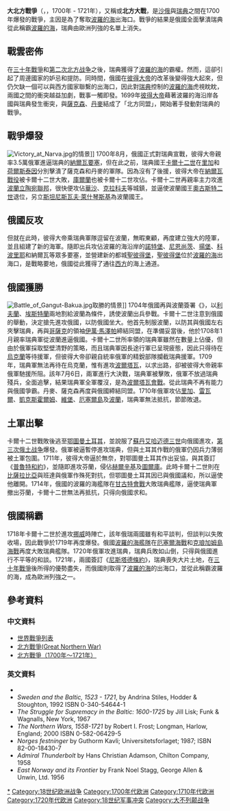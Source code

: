 {{no footnotes|time=2018-07-25T04:23:03+00:00}}
{{Infobox Military Conflict    
|conflict=大北方戰爭    
|image=[[File:Great_Northern_War.jpg|300px]]
|partof= 
|caption= 從上开始顺时针方向：[[納爾瓦之役|納爾瓦之役]]、[[跨越迪纳河|迪纳会战]]、[[波爾塔瓦會戰|波爾塔瓦會戰]]、[[甘古特会战|甘古特会战]]、{{tsl|en|Battle of Gadebusch|加德布施會戰}}
|date=1700年2月22日-1721年9月10日
|place=[[北歐|北歐]]，主要為[[波羅的海|波羅的海]]沿岸
|territory=俄羅斯得到瑞典屬土[[愛沙尼亞|愛沙尼亞]]、[[利沃尼亞|利沃尼亞]]、[[英格里亞|英格里亞]]、[[普里奧焦爾斯克|普里奧焦爾斯克]]與[[維堡省|維堡]]。<br />普魯士得到瑞典屬土[[波美拉尼亞|波美拉尼亞]]的部分。<br />漢諾威得到[[不来梅|不萊梅-威爾登]]。
|result=以俄國為首的北方同盟大勝，[[俄羅斯帝國|俄羅斯帝國]]崛起。<br />戰敗的[[瑞典帝國|瑞典帝國]]與[[波蘭立陶宛聯邦|波蘭立陶宛聯邦]]損失大片土地與人口，步向衰亡。
|combatant1=[[File:Flag_of_Sweden.svg|22px]] [[瑞典|瑞典]]<br />[[File:Merchant_Ensign_of_Holstein-Gottorp_(Lions_sinister).svg|22px]] [[荷尔斯泰因公国|荷尔斯泰因公国]]<br />[[File:Chorągiew_królewska_króla_Zygmunta_III_Wazy.svg|22px]] [[波蘭立陶宛聯邦|波蘭立陶宛聯邦]]<br />{{small|(1704-09【分裂】)}}<br />[[File:Ottoman_Flag.svg|22px]] [[奥斯曼帝国|鄂圖曼帝國]]<br />{{small|(1710-14)}}<br />
*{{flagicon image|Flag of the Crimean Tatar people.svg}} [[克里米亞汗國|克里米亞汗國]]
*{{flagicon image|Flag of Moldavia.svg}} [[摩尔达维亚公国|摩尔达维亚公国]]
*{{flagicon image|Flag of Wallachia.svg}} [[瓦拉幾亚公国|瓦拉幾亚公国]]
[[File:Flag_of_the_Cossack_Hetmanat.svg|22px]] [[哥薩克酋長國|哥薩克酋長國]]<br />{{small|(1708-09)}}<br />[[File:Union_flag_1606_(Kings_Colors).svg|22px]] [[大不列顛王國|大不列顛王國]]<br />{{small|(1719-21)}}
|combatant2={{flagicon|Russia}} [[俄罗斯帝国|俄罗斯帝国]]<br />[[File:Flag_of_Electoral_Saxony.svg|22px]] [[薩克森選侯國|薩克森]] <br />{{small|(1700-06，1709-19)}}<br />[[File:Chorągiew_królewska_króla_Zygmunta_III_Wazy.svg|22px]] [[波蘭立陶宛聯邦|波蘭立陶宛聯邦]]{{small|(1701-04，1704-09【分裂】，1709-19)}}<br />[[File:Flag_of_Denmark.svg|22px]] [[丹麥-挪威|丹麥-挪威]]<br />{{small|(1700，1709-20)}}<br />[[File:Flag_of_the_Cossack_Hetmanat.svg|22px]] [[哥萨克酋长国|哥萨克酋长国]]<br />{{small|(1700-08，1708-09)}}<br />[[File:Flag_of_Prussia_(1892-1918).svg|22px]] [[普魯士王國|普魯士]]<br />{{small|(1715-20)}}<br />[[File:Flag_of_Hanover_(1692).svg|22px]] [[汉诺威_(地区)|漢諾瓦]]<br />{{small|(1715-19)}}<br />[[File:Union_flag_1606_(Kings_Colors).svg|22px]] [[大不列顛王國|大不列顛王國]] {{small|(1717-19)}}<br />{{flagicon image|Flag of Moldavia.svg}} [[摩尔达维亚公国|摩尔达维亚公国]]
|commander1=[[File:Flag_of_Sweden.svg|22px]] [[卡爾十二世|卡爾十二世]][[陣亡|†]]<br />{{small|(1700-18)}}<br />[[File:Flag_of_Sweden.svg|22px]] [[烏爾麗卡·埃莉諾拉女王|烏爾麗卡女王]]<br />{{small|(1718-20)}}<br />[[File:Flag_of_Sweden.svg|22px]] [[弗雷德里克一世_(瑞典)|弗雷德里克一世]]<br />[[File:Merchant_Ensign_of_Holstein-Gottorp_(Lions_sinister).svg|22px]] [[弗雷德里克四世|弗雷德里克四世]][[陣亡|†]]<br />[[File:Merchant_Ensign_of_Holstein-Gottorp_(Lions_sinister).svg|22px]] {{tsl|en|Charles Frederick, Duke of Holstein-Gottorp|查理公爵}}<br />[[File:Chorągiew_królewska_króla_Zygmunta_III_Wazy.svg|22px]] [[斯坦尼斯瓦夫一世|斯坦尼斯瓦夫一世]]<br />[[File:Ottoman_Flag.svg|22px]] [[艾哈迈德三世|艾哈迈德三世]]<br />[[File:Flag_of_the_Cossack_Hetmanat.svg|22px]] [[伊万·马泽帕|伊万·马泽帕]][[陣亡|†]]<br />[[File:Union_flag_1606_(Kings_Colors).svg|22px]] [[乔治一世_(英国)|喬治一世]]
|commander2=[[File:Flag_of_Russia.svg|22px]] [[彼得大帝|彼得大帝]]<br />{{align|left|[[File:Flag_of_Electoral_Saxony.svg|22px]] <br />[[File:Chorągiew_królewska_króla_Zygmunta_III_Wazy.svg|22px]]}}[[奥古斯特二世_(波兰)|奥古斯特二世]]<br />([[共主邦聯|共主]])<br />[[File:Flag_of_Denmark.svg|22px]] [[弗雷德里克四世|弗雷德里克四世]]<br />[[File:Flag_of_the_Cossack_Hetmanat.svg|22px]] {{tsl|en|Ivan Skoropadsky|伊萬·斯科羅帕茨基}}<br />[[File:Flag_of_Prussia_(1892-1918).svg|22px]] [[腓特烈·威廉一世|腓特烈·威廉一世]]<br />{{align|left|{{flagicon|Hanover|1692}}{{flagicon|Kingdom of Great Britain}}}}[[乔治一世_(英国)|喬治一世]]
|strength1=起始軍力:80,000人<br />[[File:Flag_of_Sweden.svg|22px]]:76,000人<br />{{flagicon image|Merchant Ensign of Holstein-Gottorp (Lions sinister).svg|border=Holstein–Gottorp}}:5,000人<br />
---- 援軍:10,000人<br />[[File:Brunswijk_wapen.svg|17px]]:10,000人<br />{{flagicon|United Provinces}}:13艘戰艦<br />{{flagicon|Kingdom of Great Britain}}:12艘戰艦<br />
---- 後期援軍:160,000人<br />[[File:Chorągiew_królewska_króla_Zygmunta_III_Wazy.svg|22px]]:24,000人<br />[[File:Ottoman_Flag.svg|22px]]:130,000人<br />{{flagicon image|Flag of the Cossack Hetmanat.svg|border=Cossack Hetmanate}}:4,000人
|strength2=起始軍力:260,000人<br />{{flagicon|Russia}}:110,000人<br />[[File:Flag_of_Electoral_Saxony.svg|22px]]:30,000人<br />[[File:Chorągiew_królewska_króla_Zygmunta_III_Wazy.svg|22px]]:50,000人<br />{{flagicon|Denmark}}:40,000人<br />{{flagicon image|Flag of the Cossack Hetmanat.svg|border=Cossack Hetmanate}}:30,000人
---- 後期援軍: 70,000<br />[[File:Flag_of_Prussia_(1892-1918).svg|22px]]:50,000人<br />{{flagicon|Hanover|1692}}:20,000人
| casualties1       = '''約 200,000人:'''{{plainlist|
* 25,000人戰死
* 175,000人死於飢荒、疾病和寒冷<ref>Ericson, Lars, ''Svenska knektar'' (2004) Lund: Historiska media{{Page needed|date=September 2010}}</ref>}} (包含超過40,000名芬蘭人戰死或非戰鬥死亡)<ref>Teemu Keskisarja (2019). Murhanenkeli. p. 244. Kustannusosakeyhtiö Siltala. {{ISBN|978-952-234-638-4}}.</ref>
| casualties2       = '''約 250,000人:'''{{plainlist|
* 30,000名俄軍戰死<ref>{{cite book| author = [[Урланис,_Борис_Цезаревич|Урланис Б. Ц.]] | chapter = | chapter-url = | format = | url =  | title = Войны и народонаселение Европы | orig-year = | agency =  | edition =   |location= М. |date = 1960 |publisher= Изд-во соц.-экон. лит-ры |volume=  | pages = 55| series =  | isbn = }}</ref>
* 110,000人以上死於飢荒、疾病和疲勞<ref>Pitirim Sorokin "Social and Cultural Dynamics, vol.3"</ref>
* 14,000–20,000名波蘭、薩克森和丹麥人 (總共70,000名丹麥人) 死於1709–1719年的戰鬥<ref>Lindegren, Jan, ''Det danska och svenska resurssystemet i komparation'' (1995) Umeå : Björkås : Mitthögsk{{Page needed|date=September 2010}}</ref>}}
|notes=   
}}
{{Campaignbox 大北方戰爭}}
{{Campaignbox 丹瑞戰爭}}
{{Campaignbox 俄瑞戰爭}}
{{Campaignbox 波瑞戰爭}}

'''大北方戰爭'''（{{lang-ru|Северная война}}，{{lang-sv|Stora nordiska kriget}}，1700年 - 1721年），又稱或'''北方大戰'''，是[[俄罗斯沙皇国|沙俄]]與[[瑞典帝國|瑞典]]之間在1700年爆發的戰爭，主因是為了奪取[[波羅的海|波羅的海]]出海口。戰爭的結果是俄國全面擊潰瑞典從此稱霸[[波羅的海|波羅的海]]，瑞典由歐洲列強的名單上消失。

== 戰雲密佈 ==
在[[三十年戰爭|三十年戰爭]]和[[第二次北方战争|第二次北方战争]]之後，瑞典獲得了[[波羅的海|波羅的海]]的霸權。然而，這卻引起了周邊國家的妒忌和提防。同時間，俄國在[[彼得大帝|彼得大帝]]的改革後變得強大起來，但仍欠缺一個可以與西方國家聯繫的出海口，因此對[[瑞典|瑞典]]控制的[[波羅的海|波羅的海]]虎視眈眈，兩國之間的衝突越益加劇，戰事一觸即發。1699年[[彼得大帝|彼得大帝]]藉著波羅的海沿岸各國與瑞典發生衝突，與[[薩克森|薩克森]]、[[丹麥|丹麥]]結成了「北方同盟」，開始著手發動對瑞典的戰爭。

== 戰爭爆發 ==
{{main|納爾瓦戰役 (1700年)}}
[[File:Victory_at_Narva.jpg|thumb]]的情景]]
1700年8月，俄國正式對瑞典宣戰，彼得大帝親率3.5萬俄軍進逼瑞典的[[納爾瓦|納爾瓦]][[要塞|要塞]]，但在此之前，瑞典國王[[卡爾十二世|卡爾十二世]]在[[里加|里加]]和[[石勒苏益格-荷尔斯泰因省|荷爾斯泰因]]分別擊潰了薩克森和丹麥的軍隊。因為沒有了後援，彼得大帝在[[納爾瓦戰役_(1700年)|納爾瓦戰役]]被卡爾十二世大敗，[[庫爾蘭|庫爾蘭]]也被卡爾十二世攻佔。卡爾十二世再親率主力攻進[[波蘭立陶宛聯邦|波蘭立陶宛聯邦]]，很快便攻佔[[華沙|華沙]]、[[克拉科夫|克拉科夫]]等城鎮，並逼使波蘭國王[[奥古斯特二世_(波兰)|奧古斯特二世]]退位，另立[[斯坦尼斯瓦夫一世|斯坦尼斯瓦夫·萊什琴斯基]]為波蘭國王。

== 俄國反攻 ==
但就在此時，彼得大帝乘瑞典軍隊逗留在波蘭，無暇東顧，再度建立強大的陸軍，並且組建了新的海軍。隨即出兵攻佔波羅的海沿岸的[[諾特堡|諾特堡]]、[[尼恩尚茨|尼恩尚茨]]、[[揚堡|揚堡]]、[[科波里耶|科波里耶]]和納爾瓦等眾多要塞，並營建新的都城[[聖彼得堡|聖彼得堡]]，[[聖彼得堡|聖彼得堡]]位於[[波羅的海|波羅的海]]出海口，是戰略要地，俄國從此獲得了通往[[西方|西方]]的海上通道。

== 俄國獲勝 ==
[[File:Battle_of_Gangut-Bakua.jpg|thumb]]取勝的情景]]
{{multiple image|width=250|image1=Great Northern War Part1.png|image2=Great Northern War Part2.png|footer=1709年前後的變化，斜線區域為瑞典放棄並轉為俄國統治的區域}}
1704年俄國再與波蘭簽署《{{le|納爾瓦條約|Treaty of Narva}}》，以[[利夫蘭|利夫蘭]]、[[埃斯特蘭|埃斯特蘭]]兩地割給波蘭為條件，誘使波蘭出兵參戰。卡爾十二世注意到俄國的舉動，決定搶先進攻俄國，以防俄國坐大。他首先制服波蘭，以防其與俄國左右夾擊瑞典，再與[[哥薩克|哥薩克]]的領袖[[伊萬·馬澤帕|伊萬·馬澤帕]]締結同盟，在準備妥當後，他於1708年1月親率瑞典軍從波蘭進逼俄國。卡爾十二世所率領的瑞典軍雖然在數量上佔優，但由於俄軍採取堅壁清野的策略，而且瑞典軍因長途行軍已呈現疲態，因此只得待在[[烏克蘭|烏克蘭]]等待援軍，但彼得大帝卻親自統率俄軍的精銳部隊攔截瑞典援軍。1709年，瑞典軍無法再待在烏克蘭，惟有進攻[[波爾塔瓦|波爾塔瓦]]，以求出路，卻被彼得大帝親率俄軍馳援所阻。該年7月6日，兩軍進行大決戰，瑞典軍被擊敗，俄軍不放過瑞典殘兵，全面追擊，結果瑞典軍全軍覆沒，是為[[波爾塔瓦會戰|波爾塔瓦會戰]]。從此瑞典不再有能力與俄國爭霸。丹麥、薩克森再度與俄國締結同盟。1710年俄軍攻佔[[里加|里加]]、[[雷瓦爾|雷瓦爾]]、[[凱克斯霍爾姆|凱克斯霍爾姆]]、[[維堡|維堡]]、[[厄塞爾島|厄塞爾島]]及[[波蘭|波蘭]]，瑞典軍無法抵抗，節節敗退。

== 土軍出擊 ==
{{main|第三次俄土戰爭}}
{{瑞典历史}}
卡爾十二世戰敗後逃至[[鄂圖曼土耳其|鄂圖曼土耳其]]，並說服了[[苏丹_(称谓)|蘇丹]][[艾哈迈德三世|艾哈迈德三世]]向俄國進攻，[[第三次俄土战争|第三次俄土战争]]爆發。俄軍被逼暫停進攻瑞典，但與土耳其作戰的俄軍仍因兵力薄弱被土軍包圍。1711年，彼得大帝逼於無奈，對鄂圖曼土耳其作出妥協，與其簽訂《[[普魯特和約|普魯特和約]]》，並隨即進攻芬蘭，侵佔[[赫爾辛基|赫爾辛基]]及[[圖爾庫|圖爾庫]]。此時卡爾十二世則在[[比薩拉比亞|比薩拉比亞]]與班達與俄軍作殊死對抗，但鄂圖曼土耳其因已與俄國議和，所以逼使他離開。1714年，俄國的波羅的海艦隊在[[甘古特會戰|甘古特會戰]]大敗瑞典艦隊，逼使瑞典軍撤出芬蘭，卡爾十二世無法再抵抗，只得向俄國求和。

== 俄國稱霸 ==
1718年卡爾十二世於進攻[[挪威|挪威]]時陣亡，該年俄瑞兩國雖有和平談判，但談判以失敗收場，因此戰爭於1719年再度爆發。俄國[[波羅的海艦隊|波羅的海艦隊]]在[[厄塞爾海戰|厄塞爾海戰]]和[[克琅加姆島海戰|克琅加姆島海戰]]再度大敗瑞典艦隊。1720年俄軍攻進瑞典，瑞典兵敗如山倒，只得與俄國進行不平等的和談。1721年，兩國簽訂《[[尼斯塔德條約|尼斯塔德條約]]》，瑞典喪失大片土地，在[[三十年戰爭|三十年戰爭]]後所得的優勢盡失，而俄國則取得了[[波羅的海|波羅的海]]的出海口，並從此稱霸波羅的海，成為歐洲列強之一。

== 參考資料 ==
{{commons|Great Northern War}}

=== 中文資料 ===
* [[世界戰爭列表|世界戰爭列表]]
* [https://web.archive.org/web/20060301015130/http://www.bioon.com/popular/information/b/200506/129914.html 北方戰爭(Great Northern War)]
* [https://web.archive.org/web/20060223101051/http://mil.longhoo.net/n3668c8.aspx 北方戰爭（1700年～1721年）]

=== 英文資料 ===
* {{1911}}
* ''Sweden and the Baltic, 1523 - 1721'', by Andrina Stiles, Hodder & Stoughton, 1992  ISBN 0-340-54644-1
* ''The Struggle for Supremacy in the Baltic: 1600-1725'' by Jill Lisk; Funk & Wagnalls, New York, 1967
* ''The Northern Wars, 1558-1721'' by Robert I. Frost; Longman, Harlow, England; 2000  ISBN 0-582-06429-5
* ''Norges festninger'' by Guthorm Kavli; Universitetsforlaget; 1987; ISBN 82-00-18430-7
* ''Admiral Thunderbolt'' by Hans Christian Adamson, Chilton Company, 1958
* ''East Norway and its Frontier'' by Frank Noel Stagg, George Allen & Unwin, Ltd. 1956

{{波兰参与的战争与冲突}}

{{Authority control}}
[[Category:大北方戰爭|*]]
[[Category:18世纪欧洲战争|Category:18世纪欧洲战争]]
[[Category:1700年代欧洲|Category:1700年代欧洲]]
[[Category:1710年代欧洲|Category:1710年代欧洲]]
[[Category:1720年代欧洲|Category:1720年代欧洲]]
[[Category:18世纪军事冲突|Category:18世纪军事冲突]]
[[Category:大不列颠战争|Category:大不列颠战争]]